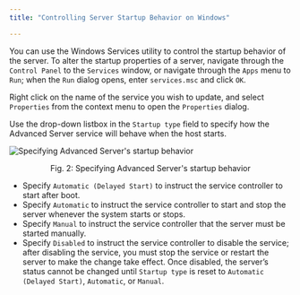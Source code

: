 ```yaml
---
title: "Controlling Server Startup Behavior on Windows"

---
```


<div id="controlling_server_startup_behavior_on_windows" class="registered_link"></div>

You can use the Windows Services utility to control the startup behavior of the server. To alter the startup properties of a server, navigate through the `Control Panel` to the `Services` window, or navigate through the `Apps` menu to `Run`; when the `Run` dialog opens, enter `services.msc` and click `OK`.

Right click on the name of the service you wish to update, and select `Properties` from the context menu to open the `Properties` dialog.

Use the drop-down listbox in the `Startup type` field to specify how the Advanced Server service will behave when the host starts.

![Specifying Advanced Server's startup behavior](../images/advanced_server_startup.png)

<div style="text-align: center"> Fig. 2: Specifying Advanced Server's startup behavior </div>


-   Specify `Automatic (Delayed Start)` to instruct the service controller to start after boot.
-   Specify `Automatic` to instruct the service controller to start and stop the server whenever the system starts or stops.
-   Specify `Manual` to instruct the service controller that the server must be started manually.
-   Specify `Disabled` to instruct the service controller to disable the service; after disabling the service, you must stop the service or restart the server to make the change take effect. Once disabled, the server’s status cannot be changed until `Startup type` is reset to `Automatic (Delayed Start)`, `Automatic`, or `Manual`.
